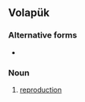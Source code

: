 ==Volapük==

===Alternative forms===
* {{l|vo|soyjafaydot}}

===Noun===
{{infl|vo|noun}}
 
# [[reproduction]]